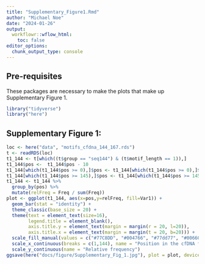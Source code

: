 ```yaml
---
title: "Supplementary_Figure1.Rmd"
author: "Michael Noe"
date: "2024-01-26"
output:
  workflowr::wflow_html:
    toc: false
editor_options:
  chunk_output_type: console
---
```


## Pre-requisites

These packages are necessary to make the plots that make up Supplementary Figure 1.

```r
library("tidyverse")
library("here")
```

## Supplementary Figure 1: 

```r
loc <- here("data", "motifs_cfdna_144_167.rds")
t <- readRDS(loc)
t1_144 <- t[which((t$group == "seq144") & (t$motif_length == 1)),]
t1_144$pos <-  t1_144$pos - 10
t1_144[which(t1_144$pos >= 0),]$pos <- t1_144[which(t1_144$pos >= 0),]$pos + 1
t1_144[which(t1_144$pos >= 145),]$pos <- t1_144[which(t1_144$pos >= 145),]$pos + 1
t1_144 <- t1_144 %>%
  group_by(pos) %>%
  mutate(relFreq = Freq / sum(Freq))
plot <- ggplot(t1_144, aes(x=pos,y=relFreq, fill=Var1)) +
  geom_bar(stat = "identity") +
  theme_classic(base_size = 20) +
  theme(text = element_text(size=16),
        legend.title = element_blank(),
        axis.title.y = element_text(margin = margin(r = 20, l=20)),
        axis.title.x = element_text(margin = margin(t = 20, b=20))) +
  scale_fill_manual(values = c("#77C8DD", "#004766", "#77dd77", "#00660a")) +
  scale_x_continuous(breaks = c(1,144), name = "Position in the cfDNA fragment") +
  scale_y_continuous(name = "Relative frequency")
ggsave(here("docs/figure/Supplementary_Fig_1.jpg"), plot = plot, device = "jpeg",width = 20, height=12,units = "in", dpi=300)
```
